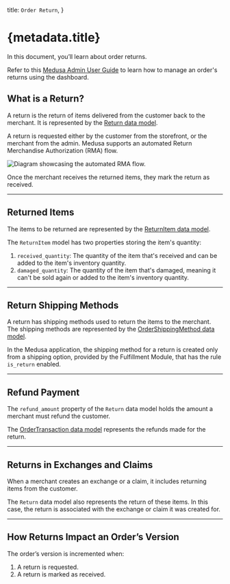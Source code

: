   title: `Order Return`,
}

# {metadata.title}

In this document, you’ll learn about order returns.

<Note title="Looking for no-code docs?">

Refer to this [Medusa Admin User Guide](!user-guide!/orders/returns) to learn how to manage an order's returns using the dashboard.

</Note>

## What is a Return?

A return is the return of items delivered from the customer back to the merchant. It is represented by the [Return data model](/references/order/models/Return).

A return is requested either by the customer from the storefront, or the merchant from the admin. Medusa supports an automated Return Merchandise Authorization (RMA) flow.

![Diagram showcasing the automated RMA flow.](https://res.cloudinary.com/dza7lstvk/image/upload/v1719578128/Medusa%20Resources/return-rma_pzprwq.jpg)

Once the merchant receives the returned items, they mark the return as received.

---

## Returned Items

The items to be returned are represented by the [ReturnItem data model](/references/order/models/ReturnItem).

The `ReturnItem` model has two properties storing the item's quantity:

1. `received_quantity`: The quantity of the item that's received and can be added to the item's inventory quantity.
2. `damaged_quantity`: The quantity of the item that's damaged, meaning it can't be sold again or added to the item's inventory quantity.

---

## Return Shipping Methods

A return has shipping methods used to return the items to the merchant. The shipping methods are represented by the [OrderShippingMethod data model](/references/order/models/OrderShippingMethod).

In the Medusa application, the shipping method for a return is created only from a shipping option, provided by the Fulfillment Module, that has the rule `is_return` enabled.

---

## Refund Payment

The `refund_amount` property of the `Return` data model holds the amount a merchant must refund the customer.

The [OrderTransaction data model](/references/order/models/OrderTransaction) represents the refunds made for the return.

---

## Returns in Exchanges and Claims

When a merchant creates an exchange or a claim, it includes returning items from the customer.

The `Return` data model also represents the return of these items. In this case, the return is associated with the exchange or claim it was created for.

---

## How Returns Impact an Order’s Version

The order’s version is incremented when:

1. A return is requested.
2. A return is marked as received.